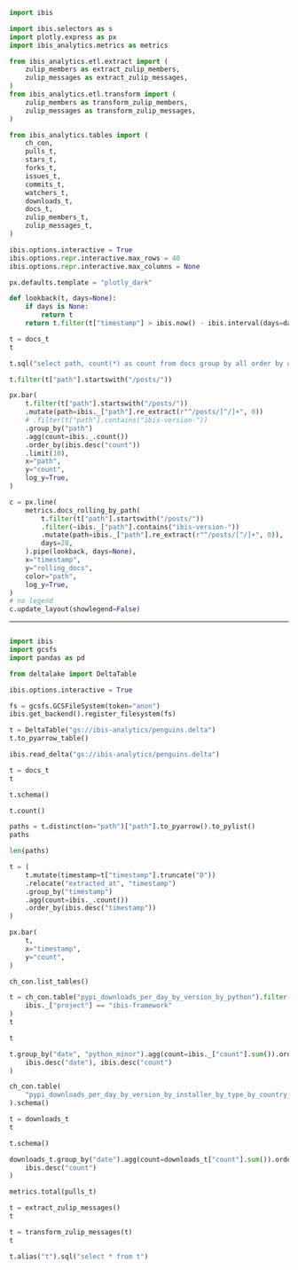 ```python
import ibis

import ibis.selectors as s
import plotly.express as px
import ibis_analytics.metrics as metrics

from ibis_analytics.etl.extract import (
    zulip_members as extract_zulip_members,
    zulip_messages as extract_zulip_messages,
)
from ibis_analytics.etl.transform import (
    zulip_members as transform_zulip_members,
    zulip_messages as transform_zulip_messages,
)

from ibis_analytics.tables import (
    ch_con,
    pulls_t,
    stars_t,
    forks_t,
    issues_t,
    commits_t,
    watchers_t,
    downloads_t,
    docs_t,
    zulip_members_t,
    zulip_messages_t,
)

ibis.options.interactive = True
ibis.options.repr.interactive.max_rows = 40
ibis.options.repr.interactive.max_columns = None

px.defaults.template = "plotly_dark"
```

```python
def lookback(t, days=None):
    if days is None:
        return t
    return t.filter(t["timestamp"] > ibis.now() - ibis.interval(days=days))
```

```python
t = docs_t
t
```

```python
t.sql("select path, count(*) as count from docs group by all order by count desc")
```

```python
t.filter(t["path"].startswith("/posts/"))
```

```python
px.bar(
    t.filter(t["path"].startswith("/posts/"))
    .mutate(path=ibis._["path"].re_extract(r"^/posts/[^/]+", 0))
    # .filter(t["path"].contains("ibis-version-"))
    .group_by("path")
    .agg(count=ibis._.count())
    .order_by(ibis.desc("count"))
    .limit(10),
    x="path",
    y="count",
    log_y=True,
)
```

```python
c = px.line(
    metrics.docs_rolling_by_path(
        t.filter(t["path"].startswith("/posts/"))
        .filter(~ibis._["path"].contains("ibis-version-"))
        .mutate(path=ibis._["path"].re_extract(r"^/posts/[^/]+", 0)),
        days=28,
    ).pipe(lookback, days=None),
    x="timestamp",
    y="rolling_docs",
    color="path",
    log_y=True,
)
# no legend
c.update_layout(showlegend=False)
```


---

```python
```



















































```python
import ibis
import gcsfs
import pandas as pd

from deltalake import DeltaTable

ibis.options.interactive = True
```

```python
fs = gcsfs.GCSFileSystem(token="anon")
ibis.get_backend().register_filesystem(fs)
```

```python
t = DeltaTable("gs://ibis-analytics/penguins.delta")
t.to_pyarrow_table()
```

```python
ibis.read_delta("gs://ibis-analytics/penguins.delta")
```

```python
t = docs_t
t
```

```python
t.schema()
```

```python
t.count()
```

```python
paths = t.distinct(on="path")["path"].to_pyarrow().to_pylist()
paths
```

```python
len(paths)
```


```python
t = (
    t.mutate(timestamp=t["timestamp"].truncate("D"))
    .relocate("extracted_at", "timestamp")
    .group_by("timestamp")
    .agg(count=ibis._.count())
    .order_by(ibis.desc("timestamp"))
)
```

```python
px.bar(
    t,
    x="timestamp",
    y="count",
)
```

```python
ch_con.list_tables()
```

```python
t = ch_con.table("pypi_downloads_per_day_by_version_by_python").filter(
    ibis._["project"] == "ibis-framework"
)
t
```

```python
t
```

```python
t.group_by("date", "python_minor").agg(count=ibis._["count"].sum()).order_by(
    ibis.desc("date"), ibis.desc("count")
)
```

```python
ch_con.table(
    "pypi_downloads_per_day_by_version_by_installer_by_type_by_country_mv"
).schema()
```


```python
t = downloads_t
t
```

```python
t.schema()
```

```python
downloads_t.group_by("date").agg(count=downloads_t["count"].sum()).order_by(
    ibis.desc("count")
)
```

```python
metrics.total(pulls_t)
```

```python
t = extract_zulip_messages()
t
```

```python
t = transform_zulip_messages(t)
t
```

```python
t.alias("t").sql("select * from t")
```

